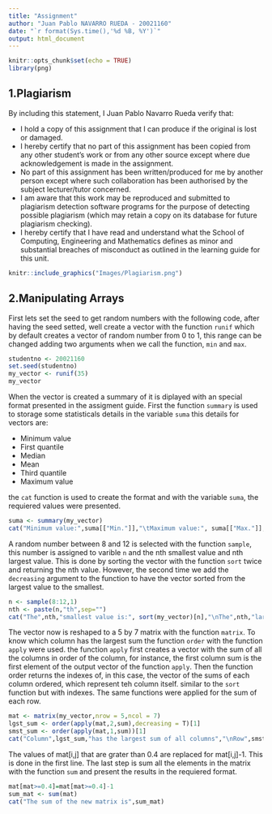 ```yaml
---
title: "Assignment"
author: "Juan Pablo NAVARRO RUEDA - 20021160"
date: "`r format(Sys.time(),'%d %B, %Y')`"
output: html_document
---
```


```r
knitr::opts_chunk$set(echo = TRUE)
library(png)
```

## 1.Plagiarism

By including this statement, I Juan Pablo Navarro Rueda verify that:

+ I hold a copy of this assignment that I can produce if the original is lost or damaged.
+ I hereby certify that no part of this assignment has been copied from any other student’s work or from any other source except where due acknowledgement is made in the assignment.
+ No part of this assignment has been written/produced for me by another person except where such collaboration has been authorised by the subject lecturer/tutor concerned.
+ I am aware that this work may be reproduced and submitted to plagiarism detection software programs for the purpose of detecting possible plagiarism (which may retain a copy on its database for future plagiarism checking).
+ I hereby certify that I have read and understand what the School of Computing, Engineering and Mathematics defines as minor and substantial breaches of misconduct as outlined in the learning guide for this unit.

```r
knitr::include_graphics("Images/Plagiarism.png")
```

## 2.Manipulating Arrays

First lets set the seed to get random numbers with the following code, after having the seed setted, well create a vector with the function `runif` which by default creates a vector of random number from 0 to 1, this range can be changed adding two arguments when we call the function, `min` and `max`.
```r
studentno <- 20021160
set.seed(studentno)
my_vector <- runif(35)
my_vector
```

When the vector is created a summary of it is diplayed with an special format presented in the assigment guide. First the function `summary` is used to storage some statisticals details in the variable `suma` this details for vectors are: 

+ Minimum value
+ First quantile
+ Median
+ Mean
+ Third quantile
+ Maximum value

the `cat` function is used to create the format and with the variable `suma`, the requiered values were presented.
```r
suma <- summary(my_vector)
cat("Minimum value:",suma[["Min."]],"\tMaximum value:", suma[["Max."]],"\nAverage value:", suma[["Mean"]],"\tMedian value:",suma[["Median"]])
```
A random number between 8 and 12 is selected with the function `sample`, this number is assigned to varible `n` and the nth smallest value and nth largest value. This is done by sorting the vector with the function `sort` twice and returning the nth value. However, the second time we add the `decreasing` argument to the function to have the vector sorted from the largest value to the smallest.
```r
n <- sample(8:12,1)
nth <- paste(n,"th",sep="")
cat("The",nth,"smallest value is:", sort(my_vector)[n],"\nThe",nth,"largest value is:",sort(my_vector,decreasing = TRUE)[n])
```
The vector now is reshaped to a 5 by 7 matrix with the function `matrix`. To know which column has the largest sum the function `order` with the function `apply` were used. the function `apply` first creates a vector with the sum of all the columns in order of the column, for instance, the first column sum is the first element of the output vector of the function `apply`. Then the function order returns the indexes of, in this case, the vector of the sums of each column ordered, which represent teh column itself. similar to the `sort` function but with indexes. The same functions were applied for the sum of each row.
```r
mat <- matrix(my_vector,nrow = 5,ncol = 7)
lgst_sum <- order(apply(mat,2,sum),decreasing = T)[1]
smst_sum <- order(apply(mat,1,sum))[1]
cat("Column",lgst_sum,"has the largest sum of all columns","\nRow",smst_sum,"has the smallest sum of all rows")
```
The values of mat[i,j] that are grater than 0.4 are replaced for mat[i,j]-1. This is done in the first line. The last step is sum all the elements in the matrix with the function `sum` and present the results in the requiered format.
```r
mat[mat>=0.4]=mat[mat>=0.4]-1
sum_mat <- sum(mat)
cat("The sum of the new matrix is",sum_mat)
```